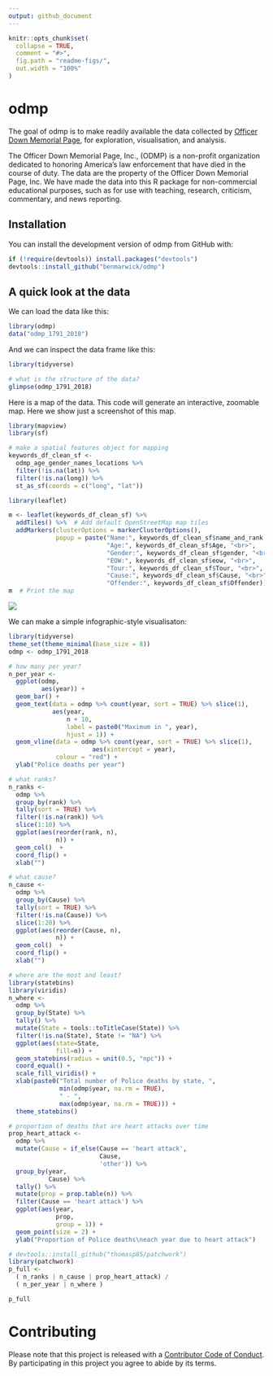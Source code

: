```yaml
---
output: github_document
---
```


<!-- README.md is generated from README.Rmd. Please edit that file -->

```r
knitr::opts_chunk$set(
  collapse = TRUE,
  comment = "#>",
  fig.path = "readme-figs/",
  out.width = "100%"
)

```
# odmp

The goal of odmp is to make readily available the data collected by [Officer Down Memorial Page](https://www.odmp.org/), for exploration, visualisation, and analysis. 

The Officer Down Memorial Page, Inc., (ODMP) is a non-profit organization dedicated to honoring America's law enforcement that have died in the course of duty. The data are the property of the Officer Down Memorial Page, Inc. We have made the data into this R package for non-commercial educational purposes, such as for use with teaching, research, criticism, commentary, and news reporting.

## Installation

You can install the development version of odmp from GitHub with:

``` r
if (!require(devtools)) install.packages("devtools")
devtools::install_github("benmarwick/odmp")
```

## A quick look at the data

We can load the data like this:

```r
library(odmp)
data("odmp_1791_2018")
```

And we can inspect the data frame like this:

```r
library(tidyverse)

# what is the structure of the data?
glimpse(odmp_1791_2018)
```

Here is a map of the data. This code will generate an interactive, zoomable map. Here we show just a screenshot of this map.

```r
library(mapview)
library(sf)

# make a spatial features object for mapping
keywords_df_clean_sf <-
  odmp_age_gender_names_locations %>%
  filter(!is.na(lat)) %>%
  filter(!is.na(long)) %>%
  st_as_sf(coords = c("long", "lat"))

library(leaflet)

m <- leaflet(keywords_df_clean_sf) %>%
  addTiles() %>%  # Add default OpenStreetMap map tiles
  addMarkers(clusterOptions = markerClusterOptions(),
             popup = paste("Name:", keywords_df_clean_sf$name_and_rank, "<br>",
                           "Age:", keywords_df_clean_sf$Age, "<br>",
                           "Gender:", keywords_df_clean_sf$gender, "<br>",
                           "EOW:", keywords_df_clean_sf$eow, "<br>",
                           "Tour:", keywords_df_clean_sf$Tour, "<br>",
                           "Cause:", keywords_df_clean_sf$Cause, "<br>",
                           "Offender:", keywords_df_clean_sf$Offender))
m  # Print the map
```

![](readme-figs/map_screenshot.png)


We can make a simple infographic-style visualisaton:

```r
library(tidyverse)
theme_set(theme_minimal(base_size = 8))
odmp <- odmp_1791_2018

# how many per year?
n_per_year <-
  ggplot(odmp,
         aes(year)) +
  geom_bar() +
  geom_text(data = odmp %>% count(year, sort = TRUE) %>% slice(1),
            aes(year,
                n + 10,
                label = paste0("Maximum in ", year),
                hjust = 1)) +
  geom_vline(data = odmp %>% count(year, sort = TRUE) %>% slice(1),
                       aes(xintercept = year),
             colour = "red") +
  ylab("Police deaths per year")

# what ranks?
n_ranks <-
  odmp %>%
  group_by(rank) %>%
  tally(sort = TRUE) %>%
  filter(!is.na(rank)) %>%
  slice(1:10) %>%
  ggplot(aes(reorder(rank, n),
             n)) +
  geom_col()  +
  coord_flip() +
  xlab("")

# what cause?
n_cause <-
  odmp %>%
  group_by(Cause) %>%
  tally(sort = TRUE) %>%
  filter(!is.na(Cause)) %>%
  slice(1:20) %>%
  ggplot(aes(reorder(Cause, n),
             n)) +
  geom_col()  +
  coord_flip() +
  xlab("")

# where are the most and least?
library(statebins)
library(viridis)
n_where <-
  odmp %>%
  group_by(State) %>%
  tally() %>%
  mutate(State = tools::toTitleCase(State)) %>%
  filter(!is.na(State), State != "NA") %>%
  ggplot(aes(state=State,
             fill=n)) +
  geom_statebins(radius = unit(0.5, "npc")) +
  coord_equal() +
  scale_fill_viridis() +
  xlab(paste0("Total number of Police deaths by state, ",
              min(odmp$year, na.rm = TRUE),
              " - ",
              max(odmp$year, na.rm = TRUE))) +
  theme_statebins()

# proportion of deaths that are heart attacks over time
prop_heart_attack <-
  odmp %>%
  mutate(Cause = if_else(Cause == 'heart attack',
                         Cause,
                         'other')) %>%
  group_by(year,
           Cause) %>%
  tally() %>%
  mutate(prop = prop.table(n)) %>%
  filter(Cause == 'heart attack') %>%
  ggplot(aes(year,
             prop,
             group = 1)) +
  geom_point(size = 2) +
  ylab("Proportion of Police deaths\neach year due to heart attack")

# devtools::install_github("thomasp85/patchwork")
library(patchwork)
p_full <-
  ( n_ranks | n_cause | prop_heart_attack) /
  ( n_per_year | n_where )

p_full
```


# Contributing

Please note that this project is released with a [Contributor Code of Conduct](CODE_OF_CONDUCT.md).
  By participating in this project you agree to abide by its terms.
